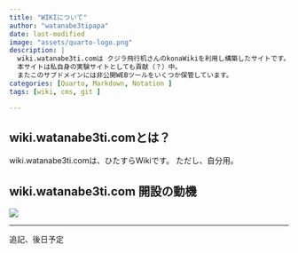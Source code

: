 ```yaml
---
title: "WIKIについて"
author: "watanabe3tipapa"
date: last-modified
image: "assets/quarto-logo.png"
description: |
  wiki.watanabe3ti.comは クジラ飛行机さんのkonaWikiを利用し構築したサイトです。
  本サイトは私自身の実験サイトとしても貢献（？）中。
  またこのサブドメインには非公開WEBツールをいくつか保管しています。
categories: [Quarto, Markdown, Notation ]
tags: [wiki, cms, git ]

---
```


## wiki.watanabe3ti.comとは？

wiki.watanabe3ti.comは、ひたすらWikiです。
ただし、自分用。

## wiki.watanabe3ti.com 開設の動機

![](./assets/UC900.jpg)


---


::: {.callout}
追記、後日予定
:::
